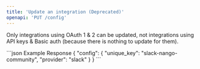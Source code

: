 ```yaml
---
title: 'Update an integration (Deprecated)'
openapi: 'PUT /config'
---
```


<Info>

Only integrations using OAuth 1 & 2 can be updated, not integrations using API keys & Basic auth (because there is nothing to update for them).

</Info>

<ResponseExample>
```json Example Response
{
  "config": {
    "unique_key": "slack-nango-community",
    "provider": "slack"
  }
}
```
</ResponseExample>
